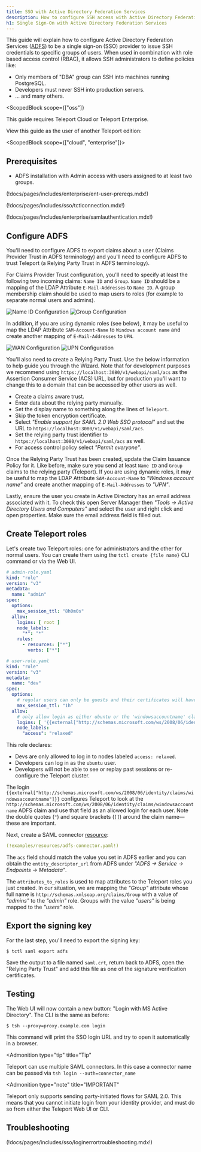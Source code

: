 ```yaml
---
title: SSO with Active Directory Federation Services
description: How to configure SSH access with Active Directory Federation Services using Teleport
h1: Single Sign-On with Active Directory Federation Services
---
```


This guide will explain how to configure Active Directory Federation Services
([ADFS](https://en.wikipedia.org/wiki/Active_Directory_Federation_Services)) to be
a single sign-on (SSO) provider to issue
SSH credentials to specific groups of users. When used in combination with role
based access control (RBAC), it allows SSH administrators to define policies
like:

- Only members of "DBA" group can SSH into machines running PostgreSQL.
- Developers must never SSH into production servers.
- ... and many others.

<ScopedBlock
  scope={["oss"]}
>

  This guide requires Teleport Cloud or Teleport Enterprise.

  View this guide as the user of another Teleport edition:

  <TileSet>
  <Tile icon="cloud" title="Teleport Cloud" href="./adfs.mdx/?scope=cloud">
  </Tile>
  <Tile icon="building" title="Teleport Enterprise" href="./adfs.mdx/?scope=enterprise">
  </Tile>
  </TileSet>

</ScopedBlock>

<ScopedBlock scope={["cloud", "enterprise"]}>

## Prerequisites

- ADFS installation with Admin access with users assigned to at least two groups.

(!docs/pages/includes/enterprise/ent-user-prereqs.mdx!)

(!docs/pages/includes/sso/tctlconnection.mdx!)

(!docs/pages/includes/enterprise/samlauthentication.mdx!)

## Configure ADFS

You'll need to configure ADFS to export claims about a user (Claims Provider
Trust in ADFS terminology) and you'll need to configure ADFS to trust
Teleport (a Relying Party Trust in ADFS terminology).

For Claims Provider Trust configuration, you'll need to specify at least the
following two incoming claims: `Name ID` and `Group`. `Name ID` should be a
mapping of the LDAP Attribute `E-Mail-Addresses` to `Name ID`. A group
membership claim should be used to map users to roles (for example to
separate normal users and admins).

![Name ID Configuration](../../../img/adfs-1.png)
![Group Configuration](../../../img/adfs-2.png)

In addition, if you are using dynamic roles (see below), it may be useful to map
the LDAP Attribute `SAM-Account-Name` to `Windows account name` and create
another mapping of `E-Mail-Addresses` to `UPN`.

![WAN Configuration](../../../img/adfs-3.png)
![UPN Configuration](../../../img/adfs-4.png)

You'll also need to create a Relying Party Trust. Use the below information to
help guide you through the Wizard. Note that for development purposes we recommend
using `https://localhost:3080/v1/webapi/saml/acs` as the Assertion Consumer
Service (ACS) URL, but for production you'll want to change this to a domain
that can be accessed by other users as well.

- Create a claims aware trust.
- Enter data about the relying party manually.
- Set the display name to something along the lines of `Teleport`.
- Skip the token encryption certificate.
- Select *"Enable support for SAML 2.0 Web SSO protocol"* and set the URL to `https://localhost:3080/v1/webapi/saml/acs`.
- Set the relying party trust identifier to `https://localhost:3080/v1/webapi/saml/acs` as well.
- For access control policy select *"Permit everyone"*.

Once the Relying Party Trust has been created, update the Claim Issuance Policy
for it. Like before, make sure you send at least `Name ID` and `Group` claims to the
relying party (Teleport). If you are using dynamic roles, it may be useful to
map the LDAP Attribute `SAM-Account-Name` to *"Windows account name"* and create
another mapping of `E-Mail-Addresses` to *"UPN"*.

Lastly, ensure the user you create in Active Directory has an email address
associated with it. To check this open Server Manager then
*"Tools -> Active Directory Users and Computers"* and select the user and right
click and open properties. Make sure the email address field is filled out.

## Create Teleport roles

Let's create two Teleport roles: one for administrators and the other for
normal users. You can create them using the `tctl create {file name}` CLI command
or via the Web UI.

```yaml
# admin-role.yaml
kind: "role"
version: "v3"
metadata:
  name: "admin"
spec:
  options:
    max_session_ttl: "8h0m0s"
  allow:
    logins: [ root ]
    node_labels:
      "*": "*"
    rules:
      - resources: ["*"]
        verbs: ["*"]
```

```yaml
# user-role.yaml
kind: "role"
version: "v3"
metadata:
  name: "dev"
spec:
  options:
    # regular users can only be guests and their certificates will have a TTL of 1 hour:
    max_session_ttl: "1h"
  allow:
    # only allow login as either ubuntu or the 'windowsaccountname' claim
    logins: [ '{{external["http://schemas.microsoft.com/ws/2008/06/identity/claims/windowsaccountname"]}}', ubuntu ]
    node_labels:
      "access": "relaxed"
```

This role declares:

- Devs are only allowed to log in to nodes labeled `access: relaxed`.
- Developers can log in as the `ubuntu` user.
- Developers will not be able to see or replay past sessions or
  re-configure the Teleport cluster.

The login
`{{external["http://schemas.microsoft.com/ws/2008/06/identity/claims/windowsaccountname"]}}`
configures Teleport to look at the
`http://schemas.microsoft.com/ws/2008/06/identity/claims/windowsaccountname`
ADFS claim and use that field as an allowed login for each user. Note the
double quotes (`"`) and square brackets (`[]`) around the claim name—these are
important.

Next, create a SAML connector [resource](../../setup/reference/resources.mdx):

```yaml
(!examples/resources/adfs-connector.yaml!)
```

The `acs` field should match the value you set in ADFS earlier and you can
obtain the `entity_descriptor_url` from ADFS under *"ADFS -> Service -> Endpoints -> Metadata"*.

The `attributes_to_roles` is used to map attributes to the Teleport roles you
just created. In our situation, we are mapping the *"Group"* attribute whose full
name is `http://schemas.xmlsoap.org/claims/Group` with a value of *"admins"*
to the *"admin"* role. Groups with the value *"users"* is being mapped to the
*"users"* role.

## Export the signing key

For the last step, you'll need to export the signing key:

```code
$ tctl saml export adfs
```

Save the output to a file named `saml.crt`, return back to ADFS, open the
"Relying Party Trust" and add this file as one of the signature verification
certificates.

## Testing

The Web UI will now contain a new button: "Login with MS Active Directory". The CLI is
the same as before:

```code
$ tsh --proxy=proxy.example.com login
```

This command will print the SSO login URL and try to open it
automatically in a browser.

<Admonition
  type="tip"
  title="Tip"
>
  Teleport can use multiple SAML connectors. In this case a connector name
  can be passed via `tsh login --auth=connector_name`
</Admonition>

<Admonition
  type="note"
  title="IMPORTANT"
>
  Teleport only supports sending party-initiated flows for SAML 2.0. This means
  that you cannot initiate login from your identity provider, and must do so
  from either the Teleport Web UI or CLI.
  </Admonition>

## Troubleshooting

(!docs/pages/includes/sso/loginerrortroubleshooting.mdx!)

</ScopedBlock>
